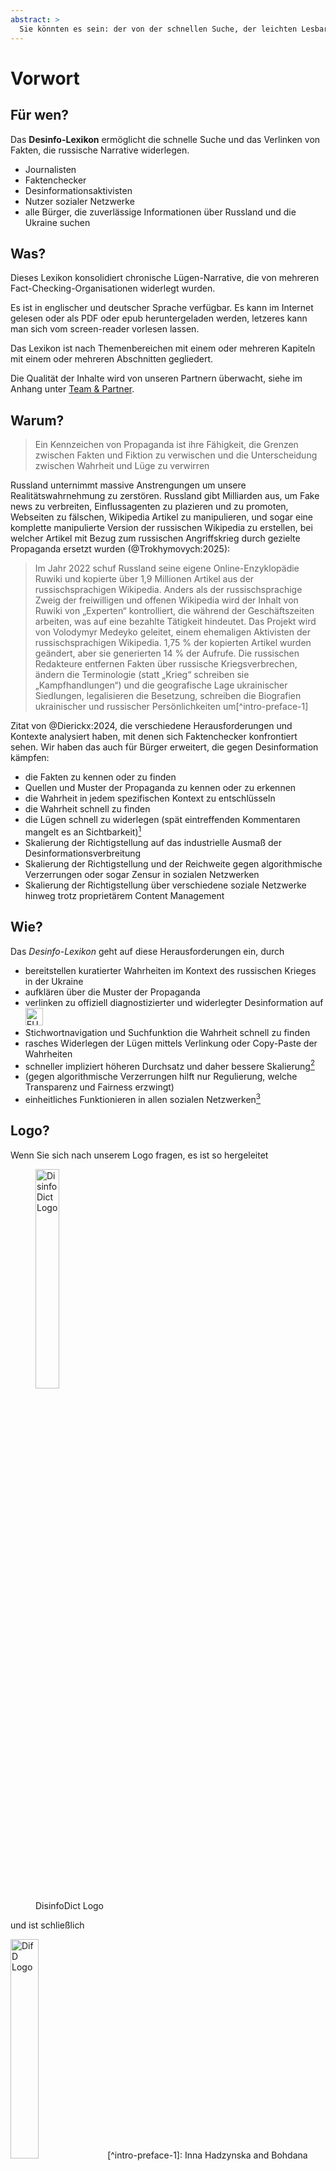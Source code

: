 ```yaml
---
abstract: > 
  Sie könnten es sein: der von der schnellen Suche, der leichten Lesbarkeit und den einfachen Links zum Disinfo-Lexikon profitiert
---
```


# Vorwort {.unnumbered #sec-intro-preface}

## Für wen?

Das **Desinfo-Lexikon** ermöglicht die schnelle Suche und das Verlinken von Fakten, die russische Narrative widerlegen.

- Journalisten
- Faktenchecker
- Desinformationsaktivisten
- Nutzer sozialer Netzwerke
- alle Bürger, die zuverlässige Informationen über Russland und die Ukraine suchen


## Was?

Dieses Lexikon konsolidiert chronische Lügen-Narrative, die von mehreren Fact-Checking-Organisationen widerlegt wurden.  

Es ist in englischer und deutscher Sprache verfügbar. Es kann im Internet gelesen oder als PDF oder epub heruntergeladen werden, letzeres kann man sich vom screen-reader vorlesen lassen.

Das Lexikon ist nach Themenbereichen mit einem oder mehreren Kapiteln mit einem oder mehreren Abschnitten gegliedert.

Die Qualität der Inhalte wird von unseren Partnern überwacht, siehe im Anhang unter [Team & Partner](#sec-appendix-about).  


## Warum? 

> Ein Kennzeichen von Propaganda ist ihre Fähigkeit, die Grenzen zwischen Fakten und Fiktion zu verwischen und die Unterscheidung zwischen Wahrheit und Lüge zu verwirren

Russland unternimmt massive Anstrengungen um unsere Realitätswahrnehmung zu zerstören. Russland gibt Milliarden aus, um Fake news zu verbreiten, Einflussagenten zu plazieren und zu promoten, Webseiten zu fälschen, Wikipedia Artikel zu manipulieren, und sogar eine komplette manipulierte Version der russischen Wikipedia zu erstellen, bei welcher Artikel mit Bezug zum russischen Angriffskrieg durch gezielte Propaganda ersetzt wurden (@Trokhymovych:2025): 

> Im Jahr 2022 schuf Russland seine eigene Online-Enzyklopädie Ruwiki und kopierte über 1,9 Millionen Artikel aus der russischsprachigen Wikipedia. Anders als der russischsprachige Zweig der freiwilligen und offenen Wikipedia wird der Inhalt von Ruwiki von „Experten“ kontrolliert, die während der Geschäftszeiten arbeiten, was auf eine bezahlte Tätigkeit hindeutet. Das Projekt wird von Volodymyr Medeyko geleitet, einem ehemaligen Aktivisten der russischsprachigen Wikipedia. 1,75 % der kopierten Artikel wurden geändert, aber sie generierten 14 % der Aufrufe. Die russischen Redakteure entfernen Fakten über russische Kriegsverbrechen, ändern die Terminologie (statt „Krieg“ schreiben sie „Kampfhandlungen“) und die geografische Lage ukrainischer Siedlungen, legalisieren die Besetzung, schreiben die Biografien ukrainischer und russischer Persönlichkeiten um[^intro-preface-1]

Zitat von @Dierickx:2024, die verschiedene Herausforderungen und Kontexte analysiert haben, mit denen sich Faktenchecker konfrontiert sehen. Wir haben das auch für Bürger erweitert, die gegen Desinformation kämpfen:

- die Fakten zu kennen oder zu finden
- Quellen und Muster der Propaganda zu kennen oder zu erkennen
- die Wahrheit in jedem spezifischen Kontext zu entschlüsseln
- die Wahrheit schnell zu finden
- die Lügen schnell zu widerlegen (spät eintreffenden Kommentaren mangelt es an Sichtbarkeit)^[NAFO löst das, indem es grafische Memes postet, was sehr schnell geht, aber leichter als nicht-faktenbasiert diffamiert werden kann. Die Verwendung von Memen neigt dazu, Diskussionen zu eskalieren und zu verlängern und Kapazitäten zu binden; die Bereitstellung von Fakten neigt dazu, Trolle zum Schweigen zu bringen]
- Skalierung der Richtigstellung auf das industrielle Ausmaß der Desinformationsverbreitung
- Skalierung der Richtigstellung und der Reichweite gegen algorithmische Verzerrungen oder sogar Zensur in sozialen Netzwerken
- Skalierung der Richtigstellung über verschiedene soziale Netzwerke hinweg trotz proprietärem Content Management


## Wie?

Das *Desinfo-Lexikon* geht auf diese Herausforderungen ein, durch

- bereitstellen kuratierter Wahrheiten im Kontext des russischen Krieges in der Ukraine
- aufklären über die Muster der Propaganda
- verlinken zu offiziell diagnostizierter und widerlegter Desinformation auf [![EUvsDisinfo](../all_common_img/EUvsDisinfo_400x240.jpg){height=2em}](https://euvsdisinfo.eu/disinformation-cases/)
- Stichwortnavigation und Suchfunktion die Wahrheit schnell zu finden
- rasches Widerlegen der Lügen mittels Verlinkung oder Copy-Paste der Wahrheiten
- schneller impliziert höheren Durchsatz und daher bessere Skalierung^[obwohl die Skalierung von Desinformation viel billiger ist, es sei denn, die Regulierung erzwingt algorithmische Gegenmaßnahmen]
- (gegen algorithmische Verzerrungen hilft nur Regulierung, welche Transparenz und Fairness erzwingt)
- einheitliches Funktionieren in allen sozialen Netzwerken^[mit Ausnahme der algorithmischen Dämpfung der Reichweite bei Verwendung externer Links]


## Logo?

Wenn Sie sich nach unserem Logo fragen, es ist so hergeleitet

![DisinfoDict Logo](../all_common_img/DisinfoDict_logo_2.7x1.png){width=30%}

und ist schließlich

![DifD Logo](../all_common_img/DisinfoDict_logo_1x1_trans.png){width=30%}
[^intro-preface-1]: Inna Hadzynska and Bohdana Bakay and Nadya Kelm (3.7.2025). Russians are writing their own encyclopedia: Ruwiki, from which they are crossing out war. texty.org. [https://texty.org.ua/articles/115275/klon-vikipediyi-na-sluzhbi-propahandy-yak-ruviki-perepysuye-realnist-dlya-rosiyan/](https://texty.org.ua/articles/115275/klon-vikipediyi-na-sluzhbi-propahandy-yak-ruviki-perepysuye-realnist-dlya-rosiyan/)

